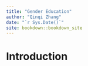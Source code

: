 ```yaml
--- 
title: "Gender Education"
author: "Qinqi Zhang"
date: "`r Sys.Date()`"
site: bookdown::bookdown_site
---
```


# Introduction

